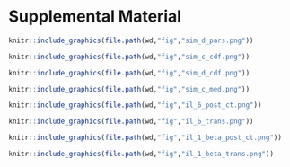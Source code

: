 \newpage

# Supplemental Material {-}

<!-- https://stackoverflow.com/questions/50223141/rmarkdown-bookdown-separate-figure-numbering-for-supplemental-section -->
\beginsupplement

```r
knitr::include_graphics(file.path(wd,"fig","sim_d_pars.png"))
```


```r
knitr::include_graphics(file.path(wd,"fig","sim_c_cdf.png"))
```

```r
knitr::include_graphics(file.path(wd,"fig","sim_d_cdf.png"))
```

```r
knitr::include_graphics(file.path(wd,"fig","sim_c_med.png"))
```

<!--
```r
knitr::include_graphics(file.path(wd,"fig","sim_c_q80.png"))
```

```r
knitr::include_graphics(file.path(wd,"fig","sim_d_q80.png"))
```
-->

```r
knitr::include_graphics(file.path(wd,"fig","il_6_post_ct.png"))
```

```r
knitr::include_graphics(file.path(wd,"fig","il_6_trans.png"))
```

<!--
```r
knitr::include_graphics(file.path(wd,"fig","il_6_trans_nocnt.png"))
```
-->


```r
knitr::include_graphics(file.path(wd,"fig","il_1_beta_post_ct.png"))
```

```r
knitr::include_graphics(file.path(wd,"fig","il_1_beta_trans.png"))
```

